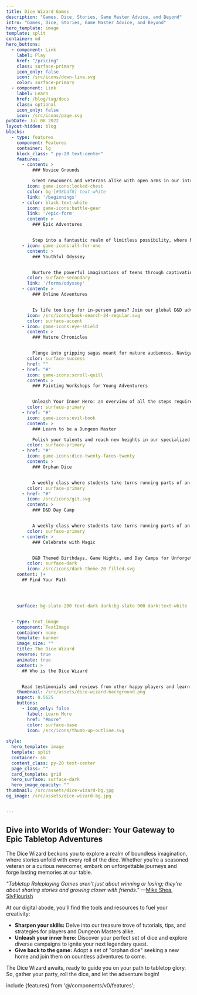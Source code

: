 ```yaml
---
title: Dice Wizard Games
description: "Games, Dice, Stories, Game Master Advice, and Beyond"
intro: "Games, Dice, Stories, Game Master Advice, and Beyond"
hero_template: image
template: split
container: md
hero_buttons:
  - component: Link
    label: Play
    href: "/pricing"
    class: surface-primary
    icon_only: false
    icon: /src/icons/down-line.svg
    color: surface-primary
  - component: Link
    label: Learn
    href: /blog/tag/docs
    class: optional
    icon_only: false
    icon: /src/icons/page.svg
pubDate: Jul 08 2022
layout-hidden: blog
blocks:
  - type: features
    component: Features
    container: lg
    block_class: " py-20 text-center"
    features:
      - content: >
          ### Novice Grounds 

          Greet newcomers and veterans alike with open arms in our introductory games. Build confidence and sharpen your skills as you embark on unforgettable journeys.
        icon: game-icons:locked-chest
        color: bg-[#38bdf8] text-white 
        link: '/beginnings'
      - color: black text-white
        icon: game-icons:battle-gear
        link: '/epic-form'
        content: >
          ### Epic Adventures


          Step into a fantastic realm of limitless possibility, where heroes rise and legends are born. Discover the variety of adventures we offer, suitable for players of all ages and experience levels.
      - icon: game-icons:all-for-one
        content: >
          ### Youthful Odyssey


          Nurture the powerful imaginations of teens through captivating tales and relatable characters. Watch as friendships bloom and young heroes shine in our adolescent expeditions.
        color: surface-secondary
        link: '/forms/odyssey'
      - content: >
          ### Online Adventures


          Is life too busy for in-person games? Join our global D&D adventures, played on FoundryVTT, the official online platform for both D&D and pathfinder2. Registration ensures players are grouped into age-appropriate adventuring parties for a safe and enjoyable experience.
        icon: /src/icons/book-search-24-regular.svg
        color: surface-accent
      - icon: game-icons:eye-shield
        content: >
          ### Mature Chronicles


          Plunge into gripping sagas meant for mature audiences. Navigate dangerous landscapes, confront adversaries, and face moral quandaries in our 18+ storylines.
        color: surface-success
        href: ""
      - href: "#"
        icon: game-icons:scroll-quill
        content: >
          ### Painting Workshops for Young Adventurers


          Unleash Your Inner Hero: an overview of all the steps required to create a professional table top ready model. A 5-week course, aimed primarily at ages 12-17.
        color: surface-primary
      - href: "#"
        icon: game-icons:evil-book
        content: >
          ### Learn to be a Dungeon Master

          Polish your talents and reach new heights in our specialized workshops. Craft breathtaking miniatures or don the mantle of the illustrious Game Master with our step-by-step programs.
        color: surface-primary
      - href: "#"
        icon: game-icons:dice-twenty-faces-twenty
        content: >
          ### Orphan Dice


          A weekly class where students take turns running parts of an adventure.
        color: surface-primary
      - href: "#"
        icon: /src/icons/git.svg
        content: >
          ### D&D Day Camp


          A weekly class where students take turns running parts of an adventure.
        color: surface-primary
      - content: >
          ### Celebrate with Magic


          D&D Themed Birthdays, Game Nights, and Day Camps for Unforgettable Gatherings
        color: surface-dark
        icon: /src/icons/dark-theme-20-filled.svg
    content: |+
      ## Find Your Path




    surface: bg-slate-200 text-dark dark:bg-slate-900 dark:text-white


  - type: text_image
    component: TextImage
    container: none
    template: banner
    image_size: ""
    title: The Dice Wizard
    reverse: true
    animate: true
    content: >
      ## Who is the Dice Wizard


      Read testimonials and reviews from other happy players and learn how the Dice Wizard gained all his levels of experience
    thumbnail: /src/assets/dice-wizard-background.png
    aspect: 0.5625
    buttons:
      - icon_only: false
        label: Learn More
        href: "#more"
        color: surface-base
        icon: /src/icons/thumb-up-outline.svg
 
style:
  hero_template: image
  template: split
  container: sm
  content_class: py-20 text-center
  page_class: ""
  card_template: grid
  hero_surface: surface-dark
  hero_image_opacity: ""
thumbnail: /src/assets/dice-wizard-bg.jpg
og_image: /src/assets/dice-wizard-bg.jpg


---
```


## Dive into Worlds of Wonder: Your Gateway to Epic Tabletop Adventures

The Dice Wizard beckons you to explore a realm of boundless imagination, where stories unfold with every roll of the dice. Whether you're a seasoned veteran or a curious newcomer, embark on unforgettable journeys and forge lasting memories at our table.

*"Tabletop Roleplaying Games aren’t just about winning or losing; they’re about sharing stories and growing closer with friends."* —[Mike Shea, SlyFlourish](https://www.slyflourish.com/)

At our digital abode, you'll find the tools and resources to fuel your creativity:

* **Sharpen your skills:** Delve into our treasure trove of tutorials, tips, and strategies for players and Dungeon Masters alike.
* **Unleash your inner hero:** Discover your perfect set of dice and explore diverse campaigns to ignite your next legendary quest.
* **Give back to the game:** Adopt a set of "orphan dice" seeking a new home and join them on countless adventures to come.

The Dice Wizard awaits, ready to guide you on your path to tabletop glory. So, gather your party, roll the dice, and let the adventure begin!

include {features} from '@/components/v0/features';

<features />